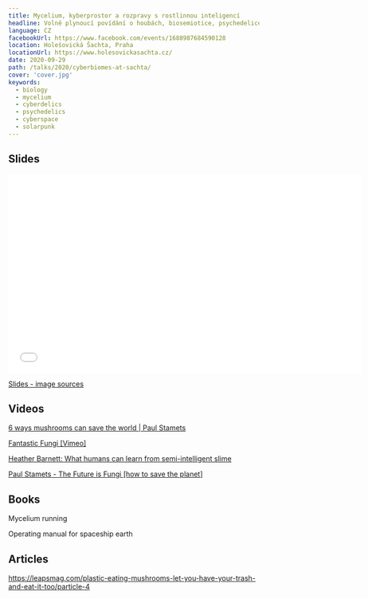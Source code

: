 ```yaml
---
title: Mycelium, kyberprostor a rozpravy s rostlinnou inteligencí
headline: Volně plynoucí povídání o houbách, biosemiotice, psychedelice, kybernetice, technologiích, kosmu a všem mezi tím 🍄🍄🍄
language: CZ
facebookUrl: https://www.facebook.com/events/1688987684590128
location: Holešovická Šachta, Praha
locationUrl: https://www.holesovickasachta.cz/
date: 2020-09-29
path: /talks/2020/cyberbiomes-at-sachta/
cover: 'cover.jpg'
keywords:
  - biology
  - mycelium
  - cyberdelics
  - psychedelics
  - cyberspace
  - solarpunk
---
```


## Slides

<iframe
  id="talk_frame_672183"
  src="//speakerdeck.com/player/746a2da43c4c48dbb76779ee3fd7f474"
  width="710"
  height="399"
  style="border:0; padding:0; margin:0; background:transparent;"
  frameborder="0"
  allowtransparency="true"
  allowfullscreen="allowfullscreen"
  mozallowfullscreen="true"
  webkitallowfullscreen="true"
></iframe>

[Slides - image sources](image-credits.txt)

## Videos

[6 ways mushrooms can save the world | Paul Stamets](https://www.youtube.com/watch?v=XI5frPV58tY)

[Fantastic Fungi [Vimeo]](https://vimeo.com/ondemand/fantasticfungi)

[Heather Barnett: What humans can learn from semi-intelligent slime](https://www.youtube.com/watch?v=2UxGrde1NDA)

[Paul Stamets - The Future is Fungi [how to save the planet]](https://www.youtube.com/watch?v=cwLviP7KaAc)

## Books

Mycelium running

Operating manual for spaceship earth

## Articles

https://leapsmag.com/plastic-eating-mushrooms-let-you-have-your-trash-and-eat-it-too/particle-4
